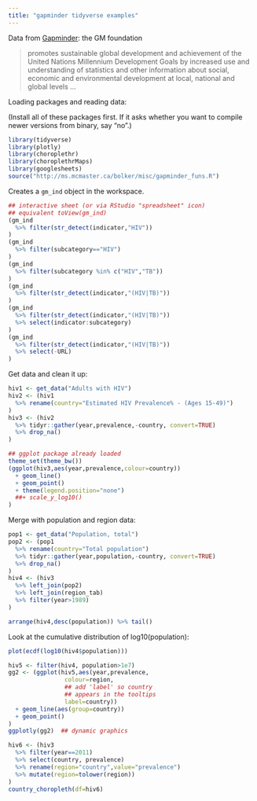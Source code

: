 ```yaml
---
title: "gapminder tidyverse examples"
---
```


Data from [Gapminder](https://www.gapminder.org/): the GM foundation

> promotes sustainable global development and achievement of the United Nations Millennium Development Goals by increased use and understanding of statistics and other information about social, economic and environmental development at local, national and global levels ...

Loading packages and reading data:

(Install all of these packages first.  If it asks whether you want to compile newer versions from binary, say "no".)

```r
library(tidyverse)
library(plotly)
library(choroplethr)
library(choroplethrMaps)
library(googlesheets)
source("http://ms.mcmaster.ca/bolker/misc/gapminder_funs.R")
```

Creates a `gm_ind` object in the workspace.

```r
## interactive sheet (or via RStudio "spreadsheet" icon)
## equivalent toView(gm_ind)
(gm_ind
  %>% filter(str_detect(indicator,"HIV"))
)
(gm_ind
  %>% filter(subcategory=="HIV")
)
(gm_ind
  %>% filter(subcategory %in% c("HIV","TB"))
)
(gm_ind
  %>% filter(str_detect(indicator,"(HIV|TB)"))
)
(gm_ind
  %>% filter(str_detect(indicator,"(HIV|TB)"))
  %>% select(indicator:subcategory)
)
(gm_ind
  %>% filter(str_detect(indicator,"(HIV|TB)"))
  %>% select(-URL)
)
```

Get data and clean it up:

```r
hiv1 <- get_data("Adults with HIV")
hiv2 <- (hiv1
  %>% rename(country="Estimated HIV Prevalence% - (Ages 15-49)")
)
hiv3 <- (hiv2
  %>% tidyr::gather(year,prevalence,-country, convert=TRUE)
  %>% drop_na()
)
```

```r
## ggplot package already loaded
theme_set(theme_bw())
(ggplot(hiv3,aes(year,prevalence,colour=country))
  + geom_line()
  + geom_point()
  + theme(legend.position="none")
  ##+ scale_y_log10()
)
```

Merge with population and region data:

```r
pop1 <- get_data("Population, total")
pop2 <- (pop1
  %>% rename(country="Total population")
  %>% tidyr::gather(year,population,-country, convert=TRUE)
  %>% drop_na()
)
hiv4 <- (hiv3
  %>% left_join(pop2)
  %>% left_join(region_tab)
  %>% filter(year>1989)
)
```

```r
arrange(hiv4,desc(population)) %>% tail()
```

Look at the cumulative distribution of log10(population):

```r
plot(ecdf(log10(hiv4$population)))
```

```r
hiv5 <- filter(hiv4, population>1e7)
gg2 <- (ggplot(hiv5,aes(year,prevalence,
                colour=region,
                ## add 'label' so country
                ## appears in the tooltips
                label=country))
  + geom_line(aes(group=country))
  + geom_point()
)
ggplotly(gg2)  ## dynamic graphics
```

```r
hiv6 <- (hiv3
  %>% filter(year==2011)
  %>% select(country, prevalence)
  %>% rename(region="country",value="prevalence")
  %>% mutate(region=tolower(region))
)
country_choropleth(df=hiv6)
```
